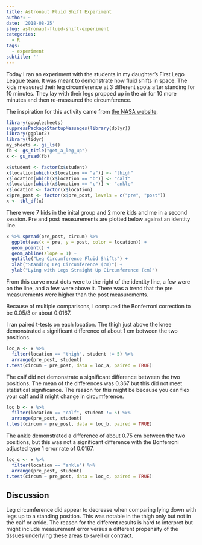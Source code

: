 ```yaml
---
title: Astronaut Fluid Shift Experiment
author: ~
date: '2018-08-25'
slug: astronaut-fluid-shift-experiment
categories: 
  - R
tags: 
  - experiment
subtitle: ''
---
```


Today I ran an experiment with the students in my daughter's First Lego League team. It was meant to demonstrate how fluid shifts in space. The kids measured their leg circumference at 3 different spots after standing for 10 minutes. They lay with their legs propped up in the air for 10 more minutes and then re-measured the circumference.

The inspiration for this activity came from [the NASA website](https://www.nasa.gov/audience/foreducators/topnav/materials/listbytype/Get_a_Leg_Up_Activity.html). 

```r
library(googlesheets)
suppressPackageStartupMessages(library(dplyr))
library(ggplot2)
library(tidyr)
my_sheets <- gs_ls()
fb <- gs_title("get_a_leg_up")
x <- gs_read(fb)
```

```r
x$student <- factor(x$student)
x$location[which(x$location == "a")] <- "thigh"
x$location[which(x$location == "b")] <- "calf"
x$location[which(x$location == "c")] <- "ankle"
x$location <- factor(x$location)
x$pre_post <- factor(x$pre_post, levels = c("pre", "post"))
x <- tbl_df(x)
```

There were 7 kids in the inital group and 2 more kids and me in a second session. Pre and post measurements are plotted below against an identity line.

```r
x %>% spread(pre_post, circum) %>%
  ggplot(aes(x = pre, y = post, color = location)) + 
  geom_point() + 
  geom_abline(slope = 1) +
  ggtitle("Leg Circumference Fluid Shifts") +
  xlab("Standing Leg Circumference (cm)") +
  ylab("Lying with Legs Straight Up Circumference (cm)")
```
From this curve most dots were to the right of the identity line, a few were on the line, and a few were above it. There was a trend that the pre measurements were higher than the post measurements.

Because of multiple comparisons, I computed the Bonferroni correction to be 0.05/3 or about 0.0167.

I ran paired t-tests on each location. The thigh just above the knee demonstrated a significant difference of about 1 cm between the two positions.
```r
loc_a <- x %>% 
  filter(location == "thigh", student != 5) %>% 
  arrange(pre_post, student)
t.test(circum ~ pre_post, data = loc_a, paired = TRUE)
```

The calf did not demonstrate a significant difference between the two positions. The mean of the differences was 0.367 but this did not meet statistical significance. The reason for this might be because you can flex your calf and it might change in circumference.
```r
loc_b <- x %>% 
  filter(location == "calf", student != 5) %>% 
  arrange(pre_post, student)
t.test(circum ~ pre_post, data = loc_b, paired = TRUE)
```

The ankle demonstrated a difference of about 0.75 cm between the two positions, but this was not a significant difference with the Bonferroni adjusted type 1 error rate of 0.0167.
```r
loc_c <- x %>% 
  filter(location == "ankle") %>% 
  arrange(pre_post, student)
t.test(circum ~ pre_post, data = loc_c, paired = TRUE)
```

## Discussion
Leg circumference did appear to decrease when comparing lying down with legs up to a standing position. This was notable in the thigh only but not in the calf or ankle. The reason for the different results is hard to interpret but might include measurement error versus a different propensity of the tissues underlying these areas to swell or contract.